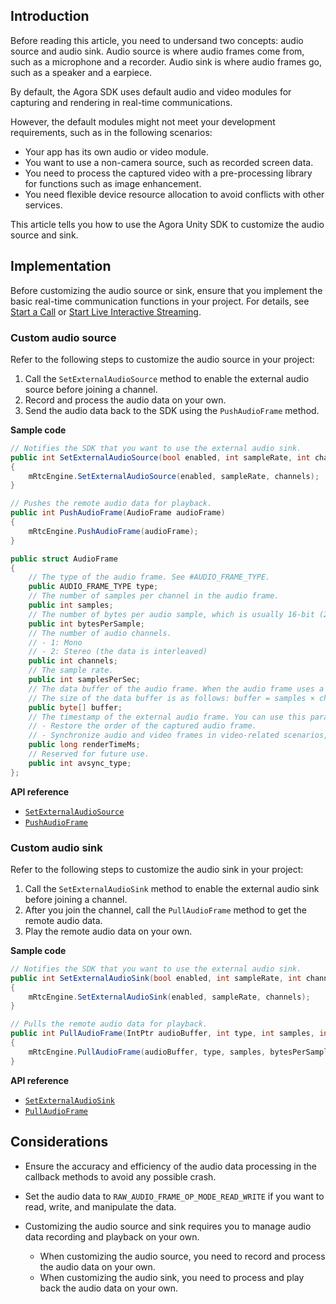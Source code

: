 <PlatformWrapper platform="unity">

## Introduction

Before reading this article, you need to undersand two concepts: audio source and audio sink. Audio source is where audio frames come from, such as a microphone and a recorder. Audio sink is where audio frames go, such as a speaker and a earpiece.

By default, the Agora SDK uses default audio and video modules for capturing and rendering in real-time communications.

However, the default modules might not meet your development requirements, such as in the following scenarios:

- Your app has its own audio or video module.
- You want to use a non-camera source, such as recorded screen data.
- You need to process the captured video with a pre-processing library for functions such as image enhancement.
- You need flexible device resource allocation to avoid conflicts with other services.

This article tells you how to use the Agora Unity SDK to customize the audio source and sink.

## Implementation

Before customizing the audio source or sink, ensure that you implement the basic real-time communication functions in your project. For details, see [Start a Call](/3.x/voice-calling/quickstart-guide/get-started-sdk) or [Start Live Interactive Streaming](../quickstart-guide/start-audio-streaming).

### Custom audio source

Refer to the following steps to customize the audio source in your project:

1. Call the `SetExternalAudioSource` method to enable the external audio source before joining a channel.
2. Record and process the audio data on your own.
3. Send the audio data back to the SDK using the `PushAudioFrame` method.

**Sample code**

```csharp
// Notifies the SDK that you want to use the external audio sink.
public int SetExternalAudioSource(bool enabled, int sampleRate, int channels)
{
    mRtcEngine.SetExternalAudioSource(enabled, sampleRate, channels);
}

// Pushes the remote audio data for playback.
public int PushAudioFrame(AudioFrame audioFrame)
{
    mRtcEngine.PushAudioFrame(audioFrame);
}

public struct AudioFrame
{
    // The type of the audio frame. See #AUDIO_FRAME_TYPE.
    public AUDIO_FRAME_TYPE type;
    // The number of samples per channel in the audio frame.
    public int samples;
    // The number of bytes per audio sample, which is usually 16-bit (2-byte).
    public int bytesPerSample;
    // The number of audio channels.
    // - 1: Mono
    // - 2: Stereo (the data is interleaved)
    public int channels;
    // The sample rate.
    public int samplesPerSec;
    // The data buffer of the audio frame. When the audio frame uses a stereo channel, the data buffer is interleaved.
    // The size of the data buffer is as follows: buffer = samples × channels × bytesPerSample.
    public byte[] buffer;
    // The timestamp of the external audio frame. You can use this parameter for the following purposes:
    // - Restore the order of the captured audio frame.
    // - Synchronize audio and video frames in video-related scenarios, including where external video sources are used.
    public long renderTimeMs;
    // Reserved for future use.
    public int avsync_type;
};
```

**API reference**

- [`SetExternalAudioSource`](https://api-ref.agora.io/en/video-sdk/unity/3.x/classagora__gaming__rtc_1_1_i_rtc_engine.html#a91a7599be9ca163f0b43c83a4b3a902e)
- [`PushAudioFrame`](https://api-ref.agora.io/en/video-sdk/unity/3.x/classagora__gaming__rtc_1_1_i_rtc_engine.html#ac7340e14573a6fdf089924b228555ba7)

### Custom audio sink

Refer to the following steps to customize the audio sink in your project:

1. Call the `SetExternalAudioSink` method to enable the external audio sink before joining a channel.
2. After you join the channel, call the `PullAudioFrame` method to get the remote audio data.
3. Play the remote audio data on your own.

**Sample code**

```csharp
// Notifies the SDK that you want to use the external audio sink.
public int SetExternalAudioSink(bool enabled, int sampleRate, int channels)
{
    mRtcEngine.SetExternalAudioSink(enabled, sampleRate, channels);
}

// Pulls the remote audio data for playback.
public int PullAudioFrame(IntPtr audioBuffer, int type, int samples, int bytesPerSample, int channels, int samplesPerSec, long renderTimeMs, int avsync_type)
{
    mRtcEngine.PullAudioFrame(audioBuffer, type, samples, bytesPerSample, channels, samplesPerSec, renderTimeMs, avsync_type);
}
```

**API reference**

- [`SetExternalAudioSink`](https://api-ref.agora.io/en/video-sdk/unity/3.x/classagora__gaming__rtc_1_1_i_rtc_engine.html#ac767651baab2797313e4c13db7f66260)
- [`PullAudioFrame`](https://api-ref.agora.io/en/video-sdk/unity/3.x/classagora__gaming__rtc_1_1_audio_raw_data_manager.html#a6aa04f6b4cf488d46bc64b39a11d891e)

## Considerations

* Ensure the accuracy and efficiency of the audio data processing in the callback methods to avoid any possible crash.
* Set the audio data to `RAW_AUDIO_FRAME_OP_MODE_READ_WRITE` if you want to read, write, and manipulate the data.
* Customizing the audio source and sink requires you to manage audio data recording and playback on your own.

	- When customizing the audio source, you need to record and process the audio data on your own.
	- When customizing the audio sink, you need to process and play back the audio data on your own.

</PlatformWrapper>